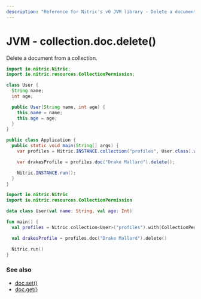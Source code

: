 ```yaml
---
description: "Reference for Nitric's v0 JVM library - Delete a document from a collection"
---
```


# JVM - collection.doc.delete()

Delete a document from a collection.

<Tabs syncKey="jvm-lang">

<TabItem label="Java">

```java
import io.nitric.Nitric;
import io.nitric.resources.CollectionPermission;

class User {
  String name;
  int age;

  public User(String name, int age) {
    this.name = name;
    this.age = age;
  }
}

public class Application {
  public static void main(String[] args) {
    var profiles = Nitric.INSTANCE.collection("profiles", User.class).with(CollectionPermission.Delete);

    var drakesProfile = profiles.doc("Drake Mallard").delete();

    Nitric.INSTANCE.run();
  }
}
```

</TabItem>

<TabItem label="Kotlin">

```kotlin
import io.nitric.Nitric
import io.nitric.resources.CollectionPermission

data class User(val name: String, val age: Int)

fun main() {
  val profiles = Nitric.collection<User>("profiles").with(CollectionPermission.Delete)

  val drakesProfile = profiles.doc("Drake Mallard").delete()

  Nitric.run()
}
```

</TabItem>

</Tabs>

### See also

- [doc.set()](./collection-doc-set)
- [doc.get()](./collection-doc-get)
